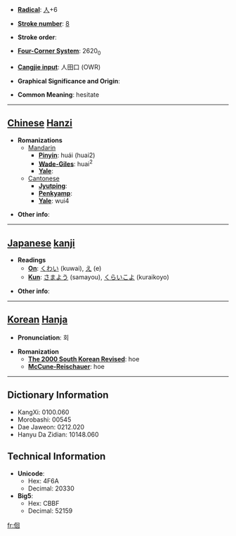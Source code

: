 * '''[[Wiktionary:Chinese radical index| Radical]]''': [[Wiktionary:Chinese radical index 人|人]]+6

* '''[[Wiktionary:Chinese total strokes index|Stroke number]]''': [[Wiktionary:Chinese total strokes index 8|8]]

* '''Stroke order''': 

* '''[[Wiktionary:Chinese four corner index|Four-Corner System]]''': 2620<sub>0</sub>

* '''[[Wiktionary:Chinese Cangjie index|Cangjie input]]''': 人田口 (OWR)

* '''Graphical Significance and Origin''': 

* '''Common Meaning''': hesitate

----

== [[Chinese]] [[Hanzi]] ==

* '''Romanizations'''
** [[Mandarin]]
*** '''[[Pinyin]]''': huái (huai2)
*** '''[[Wade-Giles]]''': huai<sup>2</sup>
*** '''[[Yale]]''': 
**[[Cantonese]]
***'''[[Jyutping]]''':
***'''[[Penkyamp]]''': 
***'''[[Yale]]''': wui4

* '''Other info''': 

----

== [[Japanese]] [[kanji]] ==

* '''Readings'''
** '''[[On]]''': [[くわい]] (kuwai), [[え]] (e)
** '''[[Kun]]''': [[さまよう]] (samayou), [[くらいこよ]] (kuraikoyo)

* '''Other info''':  

----

== [[Korean]] [[Hanja]] ==

* '''Pronunciation''': 회

* '''Romanization'''
** '''[[The 2000 South Korean Revised Romanization|The 2000 South Korean Revised]]''': hoe
** '''[[McCune-Reischauer]]''': hoe

----

== Dictionary Information ==

* KangXi: 0100.060
* Morobashi: 00545
* Dae Jaweon: 0212.020
* Hanyu Da Zidian: 10148.060

== Technical Information ==

* '''Unicode''':
** Hex: 4F6A
** Decimal: 20330
* '''Big5''':
** Hex: CBBF
** Decimal: 52159

[[fr:佪]]